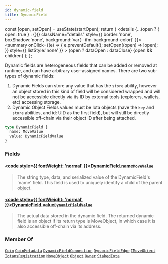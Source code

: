 ```yaml
---
id: dynamic-field
title: DynamicField
---
```









  const [open, setOpen] = useState(startOpen);
  return (
    <details {...(open ? { open: true } : {})} className="details" style={{ border:'none', boxShadow:'none', background:'var(--ifm-background-color)' }}>
      <summary
        onClick={(e) => {
          e.preventDefault();
          setOpen((open) => !open);
        }}
        style={{ listStyle:'none' }}
      >
      {open ? dataOpen : dataClose}
      </summary>
      {open && children}
    </details>
  );
};








Dynamic fields are heterogeneous fields that can be added or removed at
runtime, and can have arbitrary user-assigned names. There are two sub-types
of dynamic fields:

1) Dynamic Fields can store any value that has the `store` ability, however
an object stored in this kind of field will be considered wrapped and
will not be accessible directly via its ID by external tools (explorers,
wallets, etc) accessing storage.
2) Dynamic Object Fields values must be Iota objects (have the `key` and
`store` abilities, and id: UID as the first field), but will still be
directly accessible off-chain via their object ID after being attached.


```graphql
type DynamicField {
  name: MoveValue
  value: DynamicFieldValue
}
```




### Fields

#### [<code style={{ fontWeight: 'normal' }}>DynamicField.<b>name</b></code>](#)<Bullet />[`MoveValue`](/references/iota-api/iota-graphql/reference/types/objects/move-value) <Badge class="badge badge--secondary" text="object"/> 
> 
> 
> The string type, data, and serialized value of the DynamicField's 'name'
> field. This field is used to uniquely identify a child of the parent
> object.
> 

#### [<code style={{ fontWeight: 'normal' }}>DynamicField.<b>value</b></code>](#)<Bullet />[`DynamicFieldValue`](/references/iota-api/iota-graphql/reference/types/unions/dynamic-field-value) <Badge class="badge badge--secondary" text="union"/> 
> 
> 
> The actual data stored in the dynamic field.
> The returned dynamic field is an object if its return type is
> MoveObject, in which case it is also accessible off-chain via its
> address.
> 





### Member Of

[`Coin`](/references/iota-api/iota-graphql/reference/types/objects/coin)  <Badge class="badge badge--secondary" text="object"/><Bullet />[`CoinMetadata`](/references/iota-api/iota-graphql/reference/types/objects/coin-metadata)  <Badge class="badge badge--secondary" text="object"/><Bullet />[`DynamicFieldConnection`](/references/iota-api/iota-graphql/reference/types/objects/dynamic-field-connection)  <Badge class="badge badge--secondary" text="object"/><Bullet />[`DynamicFieldEdge`](/references/iota-api/iota-graphql/reference/types/objects/dynamic-field-edge)  <Badge class="badge badge--secondary" text="object"/><Bullet />[`IMoveObject`](/references/iota-api/iota-graphql/reference/types/interfaces/imove-object)  <Badge class="badge badge--secondary" text="interface"/><Bullet />[`IotansRegistration`](/references/iota-api/iota-graphql/reference/types/objects/iotans-registration)  <Badge class="badge badge--secondary" text="object"/><Bullet />[`MoveObject`](/references/iota-api/iota-graphql/reference/types/objects/move-object)  <Badge class="badge badge--secondary" text="object"/><Bullet />[`Object`](/references/iota-api/iota-graphql/reference/types/objects/object)  <Badge class="badge badge--secondary" text="object"/><Bullet />[`Owner`](/references/iota-api/iota-graphql/reference/types/objects/owner)  <Badge class="badge badge--secondary" text="object"/><Bullet />[`StakedIota`](/references/iota-api/iota-graphql/reference/types/objects/staked-iota)  <Badge class="badge badge--secondary" text="object"/>

